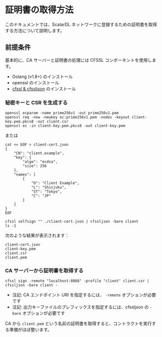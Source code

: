 # 証明書の取得方法


<TranslationBanner />

このドキュメントでは、ScalarDL ネットワークに登録するための証明書を取得する方法について説明します。

## 前提条件

基本的に、CA サーバーと証明書の処理には CFSSL コンポーネントを使用します。

- Golang (v1.8+) のインストール
- openssl のインストール
- [cfssl & cfssljson](https://github.com/cloudflare/cfssl) のインストール

### 秘密キーと CSR を生成する

```console
openssl ecparam -name prime256v1 -out prime256v1.pem
openssl req -new -newkey ec:prime256v1.pem -nodes -keyout client-key.pem.pkcs8 -out client.csr
openssl ec -in client-key.pem.pkcs8 -out client-key.pem
```

または

```console
cat << EOF > client-cert.json
{
    "CN": "client.example",
    "key": {
        "algo": "ecdsa",
        "size": 256
    },
    "names": [
        {
            "O": "Client Example",
            "L": "Shinjuku",
            "ST": "Tokyo",
            "C": "JP"
        }
    ]
}
EOF

cfssl selfsign "" ./client-cert.json | cfssljson -bare client
ls -1
```

次のような結果が表示されます：

```console
client-cert.json
client-key.pem
client.csr
client.pem
```

### CA サーバーから証明書を取得する

```
cfssl sign -remote "localhost:8888" -profile "client" client.csr | cfssljson -bare client -
```

- 注記: CA エンドポイント URI を指定するには、 `-remote` オプションが必要です
- 注記: 出力キーファイルのプレフィックスを指定するには、cfssljson の `-bare` オプションが必要です

CA から `client.pem` という名前の証明書を取得すると、コントラクトを実行する準備がほぼ整います。
